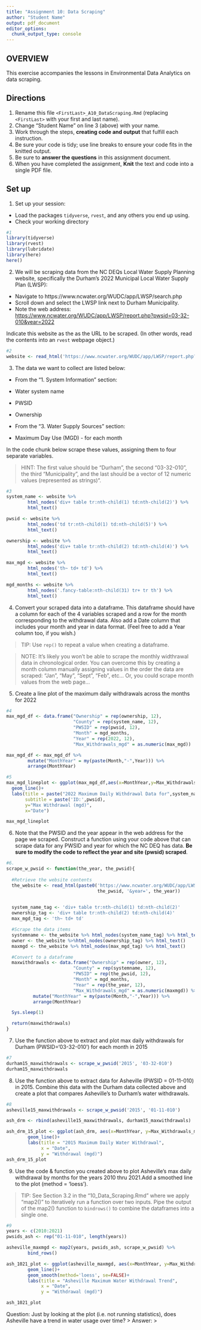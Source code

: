 ```yaml
---
title: "Assignment 10: Data Scraping"
author: "Student Name"
output: pdf_document
editor_options: 
  chunk_output_type: console
---
```


## OVERVIEW

This exercise accompanies the lessons in Environmental Data Analytics on data scraping. 

## Directions
1. Rename this file `<FirstLast>_A10_DataScraping.Rmd` (replacing `<FirstLast>` with your first and last name).
2. Change "Student Name" on line 3 (above) with your name.
3. Work through the steps, **creating code and output** that fulfill each instruction.
4. Be sure your code is tidy; use line breaks to ensure your code fits in the knitted output.
5. Be sure to **answer the questions** in this assignment document.
6. When you have completed the assignment, **Knit** the text and code into a single PDF file.


## Set up 
1. Set up your session:

* Load the packages `tidyverse`, `rvest`, and any others you end up using.
* Check your working directory

```r
#1 
library(tidyverse)
library(rvest)
library(lubridate)
library(here)
here()
```

2. We will be scraping data from the NC DEQs Local Water Supply Planning website, specifically the Durham's 2022 Municipal Local Water Supply Plan (LWSP): 
 * Navigate to https://www.ncwater.org/WUDC/app/LWSP/search.php
 * Scroll down and select the LWSP link next to Durham Municipality. 
 * Note the web address: <https://www.ncwater.org/WUDC/app/LWSP/report.php?pwsid=03-32-010&year=2022>
 
Indicate this website as the as the URL to be scraped. (In other words, read the contents into an `rvest` webpage object.)

```r
#2 
website <- read_html('https://www.ncwater.org/WUDC/app/LWSP/report.php?pwsid=03-32-010&year=2022')
```

3. The data we want to collect are listed below:

* From the "1. System Information" section:
 * Water system name
 * PWSID
 * Ownership
 
* From the "3. Water Supply Sources" section:
 * Maximum Day Use (MGD) - for each month

In the code chunk below scrape these values, assigning them to four separate variables.

>HINT: The first value should be "Durham", the second "03-32-010", the third "Municipality", and the last should be a vector of 12 numeric values (represented as strings)".

```r
#3 
system_name <- website %>% 
        html_nodes('div+ table tr:nth-child(1) td:nth-child(2)') %>% 
        html_text()

pwsid <- website %>% 
        html_nodes('td tr:nth-child(1) td:nth-child(5)') %>% 
        html_text()

ownership <- website %>% 
        html_nodes('div+ table tr:nth-child(2) td:nth-child(4)') %>% 
        html_text()

max_mgd <- website %>% 
        html_nodes('th~ td+ td') %>% 
        html_text()

mgd_months <- website %>% 
        html_nodes('.fancy-table:nth-child(31) tr+ tr th') %>% 
        html_text()
```


4. Convert your scraped data into a dataframe. This dataframe should have a column for each of the 4 variables scraped and a row for the month corresponding to the withdrawal data. Also add a Date column that includes your month and year in data format. (Feel free to add a Year column too, if you wish.)

>TIP: Use `rep()` to repeat a value when creating a dataframe.

>NOTE: It's likely you won't be able to scrape the monthly widthrawal data in chronological order. You can overcome this by creating a month column manually assigning values in the order the data are scraped: "Jan", "May", "Sept", "Feb", etc... Or, you could scrape month values from the web page...

5. Create a line plot of the maximum daily withdrawals across the months for 2022

```r
#4 
max_mgd_df <- data.frame("Ownership" = rep(ownership, 12),
                         "County" = rep(system_name, 12),
                         "PWSID" = rep(pwsid, 12),
                         "Month" = mgd_months,
                         "Year" = rep(2022, 12),
                         "Max_Withdrawals_mgd" = as.numeric(max_mgd))

max_mgd_df <- max_mgd_df %>% 
        mutate("MonthYear" = my(paste(Month,"-",Year))) %>% 
        arrange(MonthYear)

#5 
max_mgd_lineplot <- ggplot(max_mgd_df,aes(x=MonthYear,y=Max_Withdrawals_mgd)) + 
  geom_line()+
  labs(title = paste("2022 Maximum Daily Withdrawal Data for",system_name),
       subtitle = paste('ID:',pwsid),
       y="Max Withdrawal (mgd)",
       x="Date")

max_mgd_lineplot
```

6. Note that the PWSID and the year appear in the web address for the page we scraped. Construct a function using your code above that can scrape data for any PWSID and year for which the NC DEQ has data. **Be sure to modify the code to reflect the year and site (pwsid) scraped**.

```r
#6. 
scrape_w_pwsid <- function(the_year, the_pwsid){
  
  #Retrieve the website contents 
  the_website <- read_html(paste0('https://www.ncwater.org/WUDC/app/LWSP/report.php?pwsid=',
                                  the_pwsid, '&year=', the_year))

  
  system_name_tag <- 'div+ table tr:nth-child(1) td:nth-child(2)'
  ownership_tag <- 'div+ table tr:nth-child(2) td:nth-child(4)'
  max_mgd_tag <- 'th~ td+ td'

  #Scrape the data items
  systemname <- the_website %>% html_nodes(system_name_tag) %>% html_text()
  owner <- the_website %>%html_nodes(ownership_tag) %>% html_text()
  maxmgd <- the_website %>% html_nodes(max_mgd_tag) %>% html_text()

  #Convert to a dataframe
  maxwithdrawals <- data.frame("Ownership" = rep(owner, 12),
                         "County" = rep(systemname, 12),
                         "PWSID" = rep(the_pwsid, 12),
                         "Month" = mgd_months,
                         "Year" = rep(the_year, 12),
                         "Max_Withdrawals_mgd" = as.numeric(maxmgd)) %>%
          mutate("MonthYear" = my(paste(Month,"-",Year))) %>%
          arrange(MonthYear)

  Sys.sleep(1)

  return(maxwithdrawals)
}
```

7. Use the function above to extract and plot max daily withdrawals for Durham (PWSID='03-32-010') for each month in 2015

```r
#7 
durham15_maxwithdrawals <- scrape_w_pwsid('2015', '03-32-010')
durham15_maxwithdrawals
```

8. Use the function above to extract data for Asheville (PWSID = 01-11-010) in 2015. Combine this data with the Durham data collected above and create a plot that compares Asheville's to Durham's water withdrawals.

```r
#8 
asheville15_maxwithdrawals <- scrape_w_pwsid('2015', '01-11-010')

ash_drm <- rbind(asheville15_maxwithdrawals, durham15_maxwithdrawals)

ash_drm_15_plot <- ggplot(ash_drm, aes(x=MonthYear, y=Max_Withdrawals_mgd, color=County))+
        geom_line()+
        labs(title = "2015 Maximum Daily Water Withdrawal",
             x = "Date",
             y = "Withdrawal (mgd)")
ash_drm_15_plot
```


9. Use the code & function you created above to plot Asheville's max daily withdrawal by months for the years 2010 thru 2021.Add a smoothed line to the plot (method = 'loess').

> TIP: See Section 3.2 in the "10_Data_Scraping.Rmd" where we apply "map2()" to iteratively run a function over two inputs. Pipe the output of the map2() function to `bindrows()` to combine the dataframes into a single one. 

```r
#9 
years <- c(2010:2021)
pwsids_ash <- rep("01-11-010", length(years))

asheville_maxmgd <- map2(years, pwsids_ash, scrape_w_pwsid) %>% 
        bind_rows()

ash_1021_plot <- ggplot(asheville_maxmgd, aes(x=MonthYear, y=Max_Withdrawals_mgd))+
        geom_line()+
        geom_smooth(method='loess', se=FALSE)+
        labs(title = "Asheville Maximum Water Withdrawal Trend",
             x = "Date",
             y = "Withdrawal (mgd)")

ash_1021_plot
```

Question: Just by looking at the plot (i.e. not running statistics), does Asheville have a trend in water usage over time?
> Answer:
>
